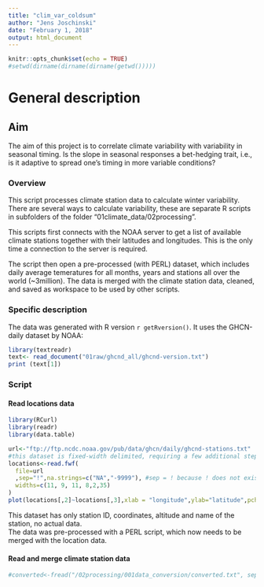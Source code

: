 ```yaml
---
title: "clim_var_coldsum"
author: "Jens Joschinski"
date: "February 1, 2018"
output: html_document
---
```


```r
knitr::opts_chunk$set(echo = TRUE)
#setwd(dirname(dirname(dirname(getwd()))))
```
# General description  
## Aim  
The aim of this project is to correlate climate variability with variability in seasonal timing. Is the slope in seasonal responses a bet-hedging trait, i.e., is it adaptive to spread one's timing in more variable conditions?  


### Overview  
This script processes climate station data to calculate winter variability. There are several ways to calculate variability, these are separate R scripts in subfolders of the folder "01climate_data/02processing".  

This scripts first connects with the NOAA server to get a list of available climate stations together with their latitudes and longitudes. This is the only time a connection to the server is required.  

The script then open a pre-processed (with PERL) dataset, which includes daily average temeratures for all months, years and stations all over the world (~3million). The data is merged with the climate station data, cleaned, and saved as workspace to be used by other scripts.  

### Specific description  

The data was generated with R version `r getRversion()`. It uses the GHCN-daily dataset by NOAA:
```r
library(textreadr)
text<- read_document("01raw/ghcnd_all/ghcnd-version.txt")
print (text[1])
```


### Script  

#### Read locations data  

``` r
library(RCurl)
library(readr)
library(data.table)
```

```r
url<-"ftp://ftp.ncdc.noaa.gov/pub/data/ghcn/daily/ghcnd-stations.txt"
#this dataset is fixed-width delimited, requiring a few additional steps
locations<-read.fwf(
  file=url
  ,sep="!",na.strings=c("NA","-9999"), #sep = ! because ! does not exist in dataset - > dataset is fixed-width and should have no additional seps
  widths=c(11, 9, 11, 8,2,35)
)
plot(locations[,2]~locations[,3],xlab = "longitude",ylab="latitude",pch=21, cex=0.1)
```
This dataset has only station ID, coordinates, altitude and name of the station, no actual data.  
The data was pre-processed with a PERL script, which now needs to be merged with the location data.

#### Read and merge climate station data  
```r
#converted<-fread("/02processing/001data_conversion/converted.txt", sep ="|", na.strings=c("NA","-9999"),verbose=T)
```

